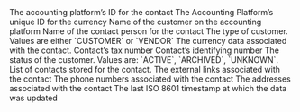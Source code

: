 <ResponseField name="platform_id" type="string" required>
  The accounting platform’s ID for the contact
</ResponseField>

<ResponseField name="currency_id" type="string">
  The Accounting Platform’s unique ID for the currency
</ResponseField>

<ResponseField name="name" type="string">
  Name of the customer on the accounting platform
</ResponseField>

<ResponseField name="contact_name" type="string">
  Name of the contact person for the contact
</ResponseField>

<ResponseField name="contact_type" type="enum">
  The type of customer. Values are either `CUSTOMER` or `VENDOR`
</ResponseField>

<ResponseField name="currency" type="object">
  The currency data associated with the contact.
  <Expandable title="properties">
    <ResponseField name="data" type="Object">
      <Expandable title="properties">
        <Snippet file="currency_snippet.mdx" />
      </Expandable>
    </ResponseField>
  </Expandable>
</ResponseField>

<ResponseField name="tax_number" type="string">
  Contact’s tax number
</ResponseField>

<ResponseField name="registration_number" type="string">
  Contact’s identifying number
</ResponseField>

<ResponseField name="status" type="enum">
  The status of the customer. Values are: `ACTIVE`, `ARCHIVED`, `UNKNOWN`.
</ResponseField>

<ResponseField name="contact_persons" type="Contact Person">
  List of contacts stored for the contact.
</ResponseField>

<ResponseField name="external_links" type="External Link">
  The external links associated with the contact
  <Expandable title="properties">
    <ResponseField name="data" type="Object">
      <Expandable title="properties">
        <Snippet file="externalLink.mdx" />
      </Expandable>
    </ResponseField>
  </Expandable>
</ResponseField>

<ResponseField name="phone_numbers" type="Phone Number">
  The phone numbers associated with the contact
  <Expandable title="properties">
    <ResponseField name="data" type="Object">
      <Expandable title="properties">
        <Snippet file="phone.mdx" />
      </Expandable>
    </ResponseField>
  </Expandable>
</ResponseField>

<ResponseField name="addresses" type="Address">
  The addresses associated with the contact
  <Expandable title="properties">
    <ResponseField name="data" type="Object">
      <Expandable title="properties">
        <Snippet file="addresses.mdx" />
      </Expandable>
    </ResponseField>
  </Expandable>
</ResponseField>

<ResponseField name="updated_at" type="date" required>
  The last ISO 8601 timestamp at which the data was updated
</ResponseField>
